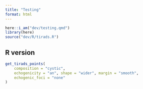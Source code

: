 ```yaml
---
title: "Testing"
format: html
---
```


```r
here::i_am("dev/testing.qmd")
library(here)
source("dev/R/tirads.R")
```

## R version

```r
get_tirads_points(
    composition = "cystic", 
    echogenicity = "an", shape = "wider", margin = "smooth",
    echogenic_foci = "none"
)
```